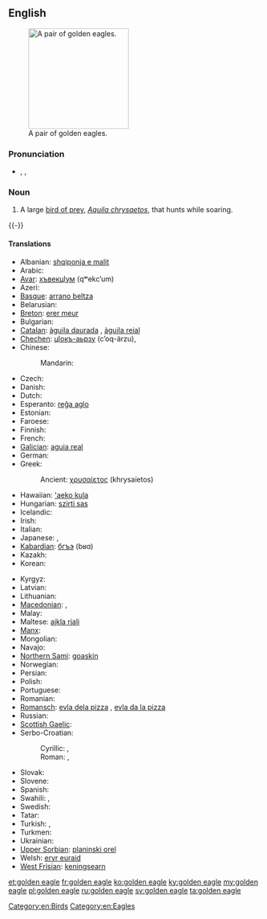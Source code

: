 ==English==
{{wikipedia}}
[[Image:Golden_eagle.jpg|thumb|right|200px|A pair of golden eagles.]]

===Pronunciation===
* {{enPR|gōld'ən ē'gl}}, {{IPA|/ˈɡəʊldən ˈiːɡl/}}, {{X-SAMPA|/"g@Uld@n "i:gl/}}

===Noun===
{{en-noun|sg=[[golden]] [[eagle]]}}

# A large [[bird of prey]], ''[[Aquila chrysaetos]]'', that hunts while soaring.
{{-}}

====Translations====
{{trans-top|large bird of prey}}
* Albanian: [[shqiponja e malit]]
* Arabic: {{t-|ar|عقاب ذهبي|m|tr=ʿuqāb ḏahabiyy|sc=Arab}}
* [[Avar]]: [[хъвекцӀум]] (qʷekcʼum)
* Azeri: {{t-|az|berqut}}
* [[Basque]]: [[arrano beltza]]
* Belarusian: {{t-|be|беркут|m|tr=bérkut|xs=Belarusian}}
* [[Breton]]: [[erer meur]]
* Bulgarian: {{t-|bg|скален орел|m|tr=skálem orél|sc=Cyrl}}
* [[Catalan]]: [[àguila daurada]] {{f}}, [[àguila reial]] {{f}}
* [[Chechen]]: [[цӀокъ-аьрзу]] (cʼoq-ärzu), {{tø|ce|дарта}}
* Chinese:
*: Mandarin: {{t|cmn|金雕|tr=jīndiāo|sc=Hani}}
* Czech: {{t-|cs|orel skalní|m}}
* Danish: {{t-|da|kongeørn}}
* Dutch: {{t+|nl|steenarend|m}}
* Esperanto: [[reĝa aglo]]
* Estonian: {{t-|et|kaljukotkas}}
* Faroese: {{t-|fo|kongaørn|xs=Faroese}}
* Finnish: {{t+|fi|maakotka}}
* French: {{t+|fr|aigle royal|m}}
* [[Galician]]: [[aguia real]] {{f}}
* German: {{t+|de|Steinadler|m}}
* Greek: {{t-|el|χρυσαετός|m|tr=chrisaetós|sc=Grek}}
*: Ancient: [[χρυσαίετος]] (khrysaíetos) {{m}}
* Hawaiian: [['aeko kula]]
* Hungarian: [[szirti sas]]
* Icelandic: {{t-|is|gullörn|m}}
* Irish: {{t-|ga|iolar fíréan|m|xs=Irish}}
* Italian: {{t-|it|aquila reale|f}}
* Japanese: {{t-|ja|イヌワシ|tr=inuwashi|sc=Jpan}}, {{t-|ja|犬鷲|tr=いぬわし, inuwashi|sc=Jpan}}
* [[Kabardian]]: [[бгъэ]] (bʁɑ)
* Kazakh: {{t|kk|бүркіт|tr=bürkit|sc=Cyrl}}
* Korean: {{t-|ko|검독수리|tr=geomdoksuri|sc=Hang}}
{{trans-mid}}
* Kyrgyz: {{t+|ky|бүркүт|tr=bürküt|sc=Cyrl}}
* Latvian: {{t-|lv|klinšu ērglis|m}}
* Lithuanian: {{t-|lt|kilnusis erelis|m}}
* [[Macedonian]]: {{t-|mk|сури орел|m|tr=súri órel|sc=Cyrl}}, {{t-|mk|златен орел|m|tr=zláten órel|sc=Cyrl}}
* Malay: {{t-|ms|helang emas|m}}
* Maltese: [[ajkla rjali]]
* [[Manx]]: {{t-|gv|urley buigh|m}}
* Mongolian: {{t-|mn|цармын бүргэд|tr=tsarmyn bürged|sc=Cyrl}}
* Navajo: {{tø|nv|atsátsoh}}
* [[Northern Sami]]: [[goaskin]]
* Norwegian: {{t-|no|kongeørn}}
* Persian: {{t-|fa|عقاب طلایی|tr=oqâb-e talâyi|xs=Persian}}
* Polish: {{t-|pl|orzeł przedni|m}}
* Portuguese: {{t-|pt|águia-real|f}}
* Romanian: {{t-|ro|acvilă de munte|f}}
* [[Romansch]]: [[evla dela pizza]] {{f}}, [[evla da la pizza]] {{f}}
* Russian: {{t+|ru|беркут|m|tr=bérkut}}
* [[Scottish Gaelic]]: {{t-|gd|iolair-bhuidhe|f|xs=Scottish Gaelic}}
* Serbo-Croatian:
*: Cyrillic: {{t-|sh|златаш|m}}, {{t-|sh|црни орао|m}}
*: Roman: {{t-|sh|zlataš|m}}, {{t-|sh|crni orao|m}}
* Slovak: {{t-|sk|orol skalný|m}}
* Slovene: {{t-|sl|orel skalni|m}}
* Spanish: {{t-|es|águila real|f}}
* Swahili: {{t-|sw|tai-mfalme}}, {{t-|sw|tai wa dhahabu}}
* Swedish: {{t+|sv|kungsörn|c}}
* Tatar: {{t+|tt|бөркет|tr=börket|sc=Cyrl}}
* Turkish: {{t+|tr|kaya kartalı}}, {{t-|tr|altın kartal}}
* Turkmen: {{t+|tk|bürgüt}}
* Ukrainian: {{t+|uk|беркут|m|tr=berkút|xs=Ukrainian}}
* [[Upper Sorbian]]: [[planinski orel]]
* Welsh: [[eryr euraid]]
* [[West Frisian]]: [[keningsearn]]
{{trans-bottom}}

[[Category:en:Birds]]
[[Category:en:Eagles]]

[[et:golden eagle]]
[[fr:golden eagle]]
[[ko:golden eagle]]
[[ky:golden eagle]]
[[my:golden eagle]]
[[pl:golden eagle]]
[[ru:golden eagle]]
[[sv:golden eagle]]
[[ta:golden eagle]]